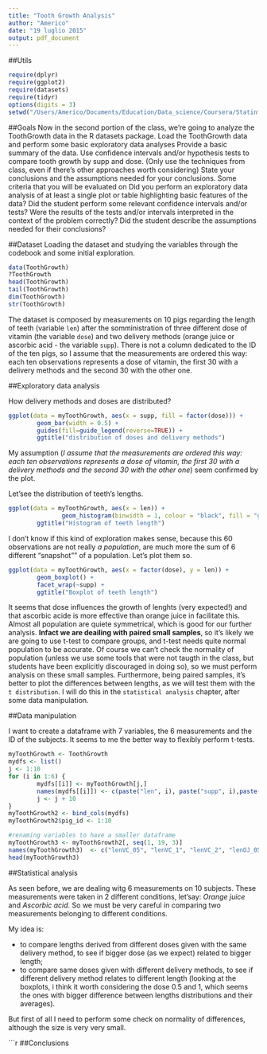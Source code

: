 ```yaml
---
title: "Tooth Growth Analysis"
author: "Americo"
date: "19 luglio 2015"
output: pdf_document
---
```


##Utils
```r
require(dplyr)
require(ggplot2)
require(datasets)
require(tidyr)
options(digits = 3)
setwd("/Users/Americo/Documents/Education/Data_science/Coursera/Statinference/project/ass2_statinference")
```
##Goals
Now in the second portion of the class, we're going to analyze the ToothGrowth data in the R datasets package. 
Load the ToothGrowth data and perform some basic exploratory data analyses 
Provide a basic summary of the data.
Use confidence intervals and/or hypothesis tests to compare tooth growth by supp and dose. (Only use the techniques from class, even if there's other approaches worth considering)
State your conclusions and the assumptions needed for your conclusions. 
Some criteria that you will be evaluated on
Did you  perform an exploratory data analysis of at least a single plot or table highlighting basic features of the data?
Did the student perform some relevant confidence intervals and/or tests?
Were the results of the tests and/or intervals interpreted in the context of the problem correctly? 
Did the student describe the assumptions needed for their conclusions?

##Dataset
Loading the dataset and studying the variables through the codebook and some initial exploration.
```r
data(ToothGrowth)
?ToothGrowth
head(ToothGrowth)
tail(ToothGrowth)
dim(ToothGrowth)
str(ToothGrowth)
```

The dataset is composed by measurements on 10 pigs regarding the length of teeth (variable `len`) after the somministration of three different dose of vitamin (the variable `dose`) and two delivery methods (orange juice or ascorbic acid - the variable `supp`).
There is not a column dedicated to the ID of the ten pigs, so I assume that the measurements are ordered this way: each ten observations represents a dose of vitamin, the first 30 with a delivery methods and the second 30 with the other one.

##Exploratory data analysis

How delivery methods and doses are distributed?

```r
ggplot(data = myToothGrowth, aes(x = supp, fill = factor(dose))) +
        geom_bar(width = 0.5) +
        guides(fill=guide_legend(reverse=TRUE)) +
        ggtitle("distribution of doses and delivery methods")
```

My assumption (*I assume that the measurements are ordered this way: each ten observations represents a dose of vitamin, the first 30 with a delivery methods and the second 30 with the other one*) seem confirmed by the plot.

Let'see the distribution of teeth's lengths.

```r
ggplot(data = myToothGrowth, aes(x = len)) +
               geom_histogram(binwidth = 1, colour = "black", fill = "gray") +
        ggtitle("Histogram of teeth length")
```

I don't know if this kind of exploration makes sense, because this 60 observations are not really *a population*, are much more the sum of 6 different "snapshot"" of a population.
Let's plot them so.

```r
ggplot(data = myToothGrowth, aes(x = factor(dose), y = len)) +
        geom_boxplot() +
        facet_wrap(~supp) +
        ggtitle("Boxplot of teeth length")
```

It seems that dose influences the growth of lenghts (very expected!) and that ascorbic acide is more effective than orange juice in facilitate this.
Almost all population are quiete symmetrical, which is good for our further analysis. **Infact we are deailing with paired small samples**, so it's likely we are going to use t-test to compare groups, and t-test needs quite normal population to be accurate. Of course we can't check the normality of population (unless we use some tools that were not taugth in the class, but students have been explicitly discouraged in doing so), so we must perform analysis on these small samples. Furthermore, being paired samples, it's better to plot the differences between lengths, as we will test them with the `t distribution`. I will do this in the `statistical analysis` chapter, after some data manipulation.

##Data manipulation

I want to create a dataframe with 7 variables, the 6 measurements and the ID of the subjects. It seems to me the better way to flexibly perform t-tests.

```r
myToothGrowth <- ToothGrowth
mydfs <- list()
j <- 1:10
for (i in 1:6) {
        mydfs[[i]] <- myToothGrowth[j,]
        names(mydfs[[i]]) <- c(paste("len", i), paste("supp", i),paste("dose", i))
        j <- j + 10
}
myToothGrowth2 <- bind_cols(mydfs)
myToothGrowth2$pig_id <- 1:10

#renaming variables to have a smaller dataframe
myToothGrowth3 <- myToothGrowth2[, seq(1, 19, 3)]
names(myToothGrowth3)  <- c("lenVC_05", "lenVC_1", "lenVC_2", "lenOJ_05", "lenOJ_1", "lenOJ_2", "pig_id")
head(myToothGrowth3)
```

##Statistical analysis

As seen before, we are dealing witg 6 measurements on 10 subjects. These measurements were taken in 2 different conditions, let'say: *Orange juice* and *Ascorbic acid*. So we must be very careful in comparing two measurements belonging to different conditions.

My idea is:

* to compare lengths derived from different doses given with the same delivery method, to see if bigger dose (as we expect) related to bigger length;
* to compare same doses given with different delivery methods, to see if different delivery method relates to different length (looking at the boxplots, i think it worth considering the dose 0.5 and 1, which seems the ones with bigger difference between lengths distributions and their averages).

But first of all I need to perform some check on normality of differences, although the size is very very small.

```r


##Conclusions